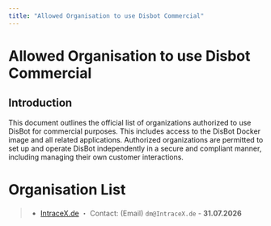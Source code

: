 ```yaml
---
title: "Allowed Organisation to use Disbot Commercial"
---
```


# Allowed Organisation to use Disbot Commercial

## Introduction

This document outlines the official list of organizations authorized to use DisBot for commercial purposes. 
This includes access to the DisBot Docker image and all related applications. Authorized organizations are permitted to set up and operate DisBot independently in a secure and compliant manner,
including managing their own customer interactions.

# Organisation List

> - [IntraceX.de](https://IntraceX.de) ・ Contact: (Email) ``dm@IntraceX.de`` - **31.07.2026**
